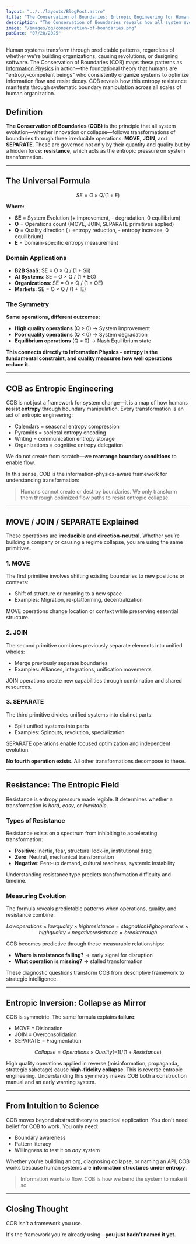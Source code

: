 ```yaml
---
layout: "../../layouts/BlogPost.astro"
title: "The Conservation of Boundaries: Entropic Engineering for Human Systems"
description: "The Conservation of Boundaries reveals how all system evolution—innovation and collapse—follows three irreducible operations: MOVE, JOIN, and SEPARATE, governed by resistance as entropic pressure on human information systems."
image: "/images/og/conservation-of-boundaries.png"
pubDate: "07/20/2025"
---
```


Human systems transform through predictable patterns, regardless of whether we're building organizations, causing revolutions, or designing software. The Conservation of Boundaries (COB) maps these patterns as [Information Physics](/blog/information-physics) in action—the foundational theory that humans are "entropy-competent beings" who consistently organize systems to optimize information flow and resist decay. COB reveals how this entropy resistance manifests through systematic boundary manipulation across all scales of human organization.

## Definition

**The Conservation of Boundaries (COB)** is the principle that all system evolution—whether innovation or collapse—follows transformations of boundaries through three irreducible operations: **MOVE**, **JOIN**, and **SEPARATE**. These are governed not only by their quantity and quality but by a hidden force: **resistance**, which acts as the entropic pressure on system transformation.

---

## The Universal Formula

```math
SE = O × Q / (1 + E)
```

**Where:**

- **SE** = System Evolution (+ improvement, - degradation, 0 equilibrium)
- **O** = Operations count (MOVE, JOIN, SEPARATE primitives applied)
- **Q** = Quality direction (+ entropy reduction, - entropy increase, 0 equilibrium)
- **E** = Domain-specific entropy measurement

### Domain Applications

- **B2B SaaS**: SE = O × Q / (1 + Sii)
- **AI Systems**: SE = O × Q / (1 + EG)
- **Organizations**: SE = O × Q / (1 + OE)
- **Markets**: SE = O × Q / (1 + IE)

### The Symmetry

**Same operations, different outcomes:**

- **High quality operations** (Q > 0) → System improvement
- **Poor quality operations** (Q < 0) → System degradation
- **Equilibrium operations** (Q ≈ 0) → Nash Equilibrium state

**This connects directly to Information Physics - entropy is the fundamental constraint, and quality measures how well operations reduce it.**

---

## COB as Entropic Engineering

COB is not just a framework for system change—it is a map of how humans **resist entropy** through boundary manipulation. Every transformation is an act of entropic engineering:

- Calendars = seasonal entropy compression
- Pyramids = societal entropy encoding
- Writing = communication entropy storage
- Organizations = cognitive entropy delegation

We do not create from scratch—we **rearrange boundary conditions** to enable flow.

In this sense, COB is the information-physics-aware framework for understanding transformation:

> Humans cannot create or destroy boundaries. We only transform them through optimized flow paths to resist entropic collapse.

---

## MOVE / JOIN / SEPARATE Explained

These operations are **irreducible** and **direction-neutral**. Whether you’re building a company or causing a regime collapse, you are using the same primitives.

### 1. MOVE

The first primitive involves shifting existing boundaries to new positions or contexts:

- Shift of structure or meaning to a new space
- Examples: Migration, re-platforming, decentralization

MOVE operations change location or context while preserving essential structure.

### 2. JOIN

The second primitive combines previously separate elements into unified wholes:

- Merge previously separate boundaries
- Examples: Alliances, integrations, unification movements

JOIN operations create new capabilities through combination and shared resources.

### 3. SEPARATE

The third primitive divides unified systems into distinct parts:

- Split unified systems into parts
- Examples: Spinouts, revolution, specialization

SEPARATE operations enable focused optimization and independent evolution.

**No fourth operation exists**. All other transformations decompose to these.

---

## Resistance: The Entropic Field

Resistance is entropy pressure made legible. It determines whether a transformation is *hard*, *easy*, or *inevitable*.

### Types of Resistance

Resistance exists on a spectrum from inhibiting to accelerating transformation:

- **Positive**: Inertia, fear, structural lock-in, institutional drag
- **Zero**: Neutral, mechanical transformation
- **Negative**: Pent-up demand, cultural readiness, systemic instability

Understanding resistance type predicts transformation difficulty and timeline.

### Measuring Evolution

The formula reveals predictable patterns when operations, quality, and resistance combine:

```math
Low operations × low quality × high resistance = stagnation
High operations × high quality × negative resistance = breakthrough
```

COB becomes predictive through these measurable relationships:

- **Where is resistance falling?** → early signal for disruption
- **What operation is missing?** → stalled transformation

These diagnostic questions transform COB from descriptive framework to strategic intelligence.

---

## Entropic Inversion: Collapse as Mirror

COB is symmetric. The same formula explains **failure**:

- MOVE = Dislocation
- JOIN = Overconsolidation
- SEPARATE = Fragmentation

```math
Collapse = Operations × Quality(-1) / (1 + Resistance)
```

High quality operations applied in reverse (misinformation, propaganda, strategic sabotage) cause **high-fidelity collapse**. This is reverse entropic engineering. Understanding this symmetry makes COB both a construction manual and an early warning system.

---

## From Intuition to Science

COB moves beyond abstract theory to practical application. You don't need belief for COB to work. You only need:

- Boundary awareness
- Pattern literacy
- Willingness to test it on *any* system

Whether you're building an org, diagnosing collapse, or naming an API, COB works because human systems are **information structures under entropy**.

> Information wants to flow.
> COB is how we bend the system to make it so.

---

## Closing Thought

COB isn't a framework you use.

It's the framework you're already using—**you just hadn’t named it yet.**
